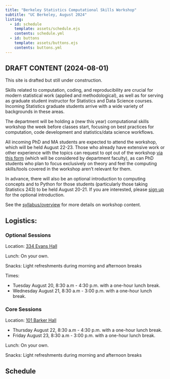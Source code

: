 ```yaml
---
title: "Berkeley Statistics Computational Skills Workshop"
subtitle: "UC Berkeley, August 2024"
listing:
  - id: schedule
    template: assets/schedule.ejs
    contents: schedule.yml
  - id: buttons
    template: assets/buttons.ejs
    contents: buttons.yml
---
```


::: {#buttons}
:::


::: {.callout-warning}
## DRAFT CONTENT (2024-08-01)
This site is drafted but still under construction.
:::


Skills related to computation, coding, and reproducibility are crucial for modern statistical work (applied and methodological), as well as for serving as graduate student instructor for Statistics and Data Science courses. Incoming Statistics graduate students arrive with a wide variety of backgrounds in these areas.

The department will be holding a (new this year) computational skills workshop the week before classes start, focusing on best practices for computation, code development and statistics/data science workflows.

All incoming PhD and MA students are expected to attend the workshop, which will be held August 22-23. Those who already have extensive work or other experience with the topics can request to opt out of the workshop [via this form](https://forms.gle/Mtf2LbSpn6m8JhWc9) (which will be considered by department faculty), as can PhD students who plan to focus exclusively on theory and feel the computing skills/tools covered in the workshop aren't relevant for them.

In advance, there will also be an optional introduction to computing concepts and to Python for those students (particularly those taking Statistics 243) to be held August 20-21. If you are interested, please [sign up](https://forms.gle/rrFvvqd84ChLTAW8A) for the optional introduction.

See the [syllabus/overview](syllabus.html) for more details on workshop content.

## Logistics:

### Optional Sessions

Location: [334 Evans Hall](https://www.berkeley.edu/map/evans-hall/)

Lunch: On your own.

Snacks: Light refreshments during morning and afternoon breaks

Times:

 - Tuesday August 20, 8:30 a.m - 4:30 p.m. with a one-hour lunch break.
 - Wednesday August 21, 8:30 a.m - 3:00 p.m. with a one-hour lunch break.


### Core Sessions

Location: [101 Barker Hall](https://www.berkeley.edu/map/barker-hall/)

 - Thursday August 22, 8:30 a.m - 4:30 p.m. with a one-hour lunch break.
 - Friday August 23, 8:30 a.m - 3:00 p.m. with a one-hour lunch break.

Lunch: On your own.

Snacks: Light refreshments during morning and afternoon breaks

## Schedule

::: {#schedule}
:::

